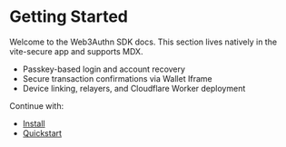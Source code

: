 # Getting Started

Welcome to the Web3Authn SDK docs. This section lives natively in the vite-secure app and supports MDX.

- Passkey-based login and account recovery
- Secure transaction confirmations via Wallet Iframe
- Device linking, relayers, and Cloudflare Worker deployment

Continue with:

- [Install](/docs/getting-started/install)
- [Quickstart](/docs/getting-started/quickstart)

